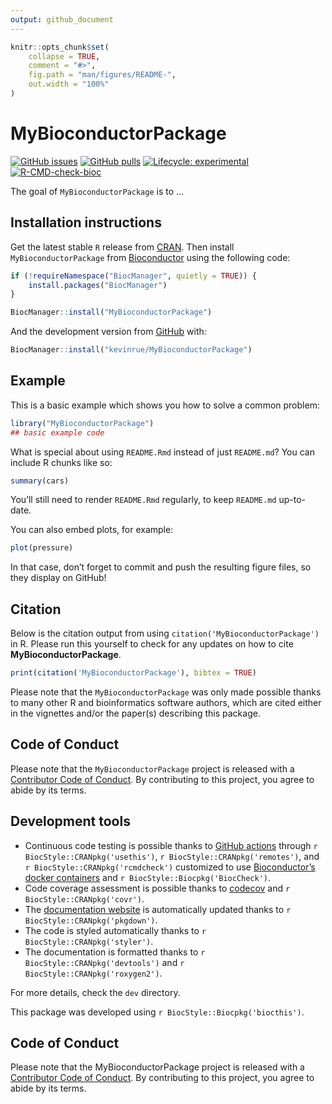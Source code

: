 ```yaml
---
output: github_document
---
```


<!-- README.md is generated from README.Rmd. Please edit that file -->

```r
knitr::opts_chunk$set(
    collapse = TRUE,
    comment = "#>",
    fig.path = "man/figures/README-",
    out.width = "100%"
)
```

# MyBioconductorPackage

<!-- badges: start -->
[![GitHub issues](https://img.shields.io/github/issues/kevinrue/MyBioconductorPackage)](https://github.com/kevinrue/MyBioconductorPackage/issues)
[![GitHub pulls](https://img.shields.io/github/issues-pr/kevinrue/MyBioconductorPackage)](https://github.com/kevinrue/MyBioconductorPackage/pulls)
[![Lifecycle: experimental](https://img.shields.io/badge/lifecycle-experimental-orange.svg)](https://lifecycle.r-lib.org/articles/stages.html#experimental)
[![R-CMD-check-bioc](https://github.com/kevinrue/MyBioconductorPackage/workflows/R-CMD-check-bioc/badge.svg)](https://github.com/kevinrue/MyBioconductorPackage/actions)
<!-- badges: end -->

The goal of `MyBioconductorPackage` is to ...

## Installation instructions

Get the latest stable `R` release from [CRAN](http://cran.r-project.org/). Then install `MyBioconductorPackage` from [Bioconductor](http://bioconductor.org/) using the following code:

```r
if (!requireNamespace("BiocManager", quietly = TRUE)) {
    install.packages("BiocManager")
}

BiocManager::install("MyBioconductorPackage")
```

And the development version from [GitHub](https://github.com/kevinrue/MyBioconductorPackage) with:

```r
BiocManager::install("kevinrue/MyBioconductorPackage")
```

## Example

This is a basic example which shows you how to solve a common problem:

```r
library("MyBioconductorPackage")
## basic example code
```

What is special about using `README.Rmd` instead of just `README.md`? You can include R chunks like so:

```r
summary(cars)
```

You'll still need to render `README.Rmd` regularly, to keep `README.md` up-to-date.

You can also embed plots, for example:

```r
plot(pressure)
```

In that case, don't forget to commit and push the resulting figure files, so they display on GitHub!

## Citation

Below is the citation output from using `citation('MyBioconductorPackage')` in R. Please
run this yourself to check for any updates on how to cite __MyBioconductorPackage__.

```r
print(citation('MyBioconductorPackage'), bibtex = TRUE)
```

Please note that the `MyBioconductorPackage` was only made possible thanks to many other R and bioinformatics software authors, which are cited either in the vignettes and/or the paper(s) describing this package.

## Code of Conduct

Please note that the `MyBioconductorPackage` project is released with a [Contributor Code of Conduct](http://bioconductor.org/about/code-of-conduct/). By contributing to this project, you agree to abide by its terms.

## Development tools

* Continuous code testing is possible thanks to [GitHub actions](https://www.tidyverse.org/blog/2020/04/usethis-1-6-0/)  through `r BiocStyle::CRANpkg('usethis')`, `r BiocStyle::CRANpkg('remotes')`, and `r BiocStyle::CRANpkg('rcmdcheck')` customized to use [Bioconductor's docker containers](https://www.bioconductor.org/help/docker/) and `r BiocStyle::Biocpkg('BiocCheck')`.
* Code coverage assessment is possible thanks to [codecov](https://codecov.io/gh) and `r BiocStyle::CRANpkg('covr')`.
* The [documentation website](http://kevinrue.github.io/MyBioconductorPackage) is automatically updated thanks to `r BiocStyle::CRANpkg('pkgdown')`.
* The code is styled automatically thanks to `r BiocStyle::CRANpkg('styler')`.
* The documentation is formatted thanks to `r BiocStyle::CRANpkg('devtools')` and `r BiocStyle::CRANpkg('roxygen2')`.

For more details, check the `dev` directory.

This package was developed using `r BiocStyle::Biocpkg('biocthis')`.

## Code of Conduct

Please note that the MyBioconductorPackage project is released with a [Contributor Code of Conduct](http://bioconductor.org/about/code-of-conduct/). By contributing to this project, you agree to abide by its terms.
